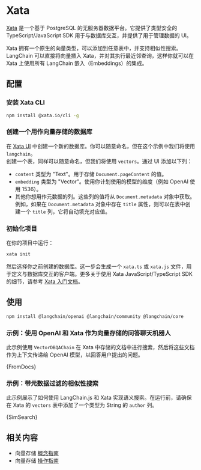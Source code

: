 # Xata

[Xata](https://xata.io) 是一个基于 PostgreSQL 的无服务器数据平台。它提供了类型安全的 TypeScript/JavaScript SDK 用于与数据库交互，并提供了用于管理数据的 UI。

Xata 拥有一个原生的向量类型，可以添加到任意表中，并支持相似性搜索。LangChain 可以直接将向量插入 Xata，并对其执行最近邻查询，这样你就可以在 Xata 上使用所有 LangChain 嵌入（Embeddings）的集成。

## 配置

### 安装 Xata CLI

```bash
npm install @xata.io/cli -g
```

### 创建一个用作向量存储的数据库

在 [Xata UI](https://app.xata.io) 中创建一个新的数据库。你可以随意命名，但在这个示例中我们将使用 `langchain`。  
创建一个表，同样可以随意命名，但我们将使用 `vectors`。通过 UI 添加以下列：

- `content` 类型为 "Text"。用于存储 `Document.pageContent` 的值。
- `embedding` 类型为 "Vector"。使用你计划使用的模型的维度（例如 OpenAI 使用 1536）。
- 其他你想用作元数据的列。这些列的值将从 `Document.metadata` 对象中获取。例如，如果在 `Document.metadata` 对象中存在 `title` 属性，则可以在表中创建一个 `title` 列，它将自动填充对应值。

### 初始化项目

在你的项目中运行：

```bash
xata init
```

然后选择你之前创建的数据库。这一步会生成一个 `xata.ts` 或 `xata.js` 文件，用于定义与数据库交互的客户端。更多关于使用 Xata JavaScript/TypeScript SDK 的细节，请参考 [Xata 入门文档](https://xata.io/docs/getting-started/installation)。

## 使用


<IntegrationInstallTooltip></IntegrationInstallTooltip>

```bash npm2yarn
npm install @langchain/openai @langchain/community @langchain/core
```


### 示例：使用 OpenAI 和 Xata 作为向量存储的问答聊天机器人

此示例使用 `VectorDBQAChain` 在 Xata 中存储的文档中进行搜索，然后将这些文档作为上下文传递给 OpenAI 模型，以回答用户提出的问题。


<CodeBlock language="typescript">{FromDocs}</CodeBlock>

### 示例：带元数据过滤的相似性搜索

此示例展示了如何使用 LangChain.js 和 Xata 实现语义搜索。在运行前，请确保在 Xata 的 `vectors` 表中添加了一个类型为 String 的 `author` 列。


<CodeBlock language="typescript">{SimSearch}</CodeBlock>

## 相关内容

- 向量存储 [概念指南](/docs/concepts/#vectorstores)
- 向量存储 [操作指南](/docs/how_to/#vectorstores)